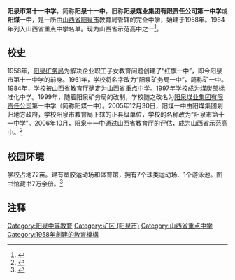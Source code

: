 {{Infobox School
| name =阳泉市第十一中学
| other_name = 
| image = 
| logo = 
| motto = 求知、修身、勤奋、严谨
| established =1958年
| type        = 市立完全中学
| religion    = 
| affiliation = [[阳泉市教育局|阳泉市教育局]]
| district    = {{PRC}}<br />[[山西省|山西省]] [[阳泉市|阳泉市]] [[矿区_(阳泉市)|矿区]]
| grades      = 初中部<br />高中部
| president   = 
| principal   = 
| dean        = 
| college     = 
| house       = 
| sc          =
| cs          =
| faculty     = 
| staff       = 260
| students    = 3000
| athletics   = 
| conference  = 
| colors      =
| mascot      = 
| magazine    =
| free_label  = 
| free_text   = 
| free_label2 = 
| free_text2  = 
| free_label3 = 
| free_text3  = 
| address     = [[山西省|山西省]][[阳泉市|阳泉市]][[矿区_(阳泉市)|矿区]]北大西街10号<br>{{Coord|37|52|12.6|N|113|33|23.9|E|display=inline,title}}
| tel         = 0353-7073731
| fax         = 
| mail        = 
| website     =
}}
'''阳泉市第十一中学'''，简称'''阳泉十一中'''，旧称'''阳泉煤业集团有限责任公司第一中学'''或'''阳煤一中'''，是一所由[[山西省|山西省]][[阳泉市|阳泉市]]教育局管辖的完全中学，始建于1958年。1984年列入山西省重点中学名单。现为山西省示范高中之一<ref>{{cite news|title=6年评选108所高中省级示范|url=http://www.sxrb.com/sxxww/xwpd/sx/1522124.shtml|accessdate=2017-12-18|work=山西晚报|date=2010-02-04|archive-url=https://web.archive.org/web/20171222052314/http://www.sxrb.com/sxxww/xwpd/sx/1522124.shtml|archive-date=2017-12-22|dead-url=yes}}</ref>。

==校史==
1958年，[[阳泉矿务局|阳泉矿务局]]为解决企业职工子女教育问题创建了“红旗一中”，即今阳泉市第十一中学的前身。1961年，学校将名字改为“阳泉矿务局一中”，简称矿一中。1984年，学校被山西省教育厅确定为山西省重点中学。1997年学校成为[[煤炭部|煤炭部]]标准化中学。1999年，随着阳泉矿务局的改制，学校随之改名为[[阳泉煤业集团有限责任公司|阳泉煤业集团有限责任公司]]第一中学（简称阳煤一中）。2005年12月30日，阳煤一中由阳煤集团划归地方政府，学校阳泉市教育局下辖的正县级单位，学校的名称改为“阳泉市第十一中学”。2006年10月，阳泉十一中通过山西省教育厅的评估，成为山西省示范高中。<ref>{{cite web|title=阳泉十一中概况|url=http://gaokao.chsi.com.cn/zx/sch/zxgkinfo.action?id=178455482|publisher=教育部阳光高考网|accessdate=2012-07-21|archive-date=2016-03-06|archive-url=https://web.archive.org/web/20160306094912/http://gaokao.chsi.com.cn/zx/sch/zxgkinfo.action?id=178455482|dead-url=no}}</ref> 

==校园环境==
学校占地72亩。建有塑胶运动场和体育馆，拥有7个球类运动场、1个游泳池。图书馆藏书7万余册。<ref>{{cite web|title=阳泉市第十一中学学校简介|url=http://www.yqedu.gov.cn/gzjy/spg11.htm|work=阳泉市人民政府教育局|accessdate=2012-07-21}}{{dead link|date=2018年5月 |bot=InternetArchiveBot |fix-attempted=yes }}</ref> 

==注释==
<references/>

{{山西省示范高中}}

[[Category:阳泉中等教育|Category:阳泉中等教育]]
[[Category:矿区_(阳泉市)|Category:矿区 (阳泉市)]]
[[Category:山西省重点中学|Category:山西省重点中学]]
[[Category:1958年創建的教育機構|Category:1958年創建的教育機構]]
